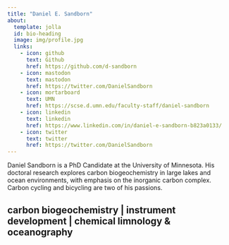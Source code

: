 ```yaml
---
title: "Daniel E. Sandborn"
about:
  template: jolla
  id: bio-heading
  image: img/profile.jpg
  links:
    - icon: github
      text: Github
      href: https://github.com/d-sandborn
    - icon: mastodon
      text: mastodon
      href: https://twitter.com/DanielSandborn
    - icon: mortarboard
      text: UMN
      href: https://scse.d.umn.edu/faculty-staff/daniel-sandborn
    - icon: linkedin
      text: linkedin
      href: https://www.linkedin.com/in/daniel-e-sandborn-b823a0133/
    - icon: twitter
      text: twitter
      href: https://twitter.com/DanielSandborn
---
```

:::{#bio-heading}
Daniel Sandborn is a PhD Candidate at the University of Minnesota. His doctoral research explores carbon biogeochemistry in large lakes and ocean environments, with emphasis on the inorganic carbon complex. Carbon cycling and bicycling are two of his passions.
:::

## carbon biogeochemistry | instrument development | chemical limnology & oceanography
